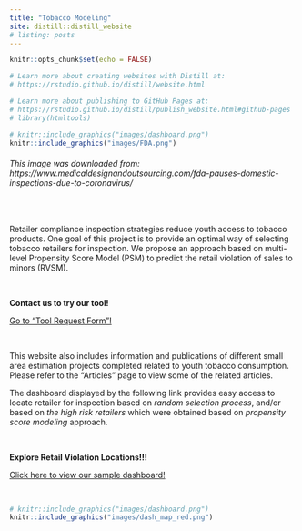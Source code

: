 ```yaml
---
title: "Tobacco Modeling"
site: distill::distill_website
# listing: posts
---
```




```r
knitr::opts_chunk$set(echo = FALSE)

# Learn more about creating websites with Distill at:
# https://rstudio.github.io/distill/website.html

# Learn more about publishing to GitHub Pages at:
# https://rstudio.github.io/distill/publish_website.html#github-pages
# library(htmltools)

```


```r
# knitr::include_graphics("images/dashboard.png")
knitr::include_graphics("images/FDA.png")
```

<h6>This image was downloaded from: https://www.medicaldesignandoutsourcing.com/fda-pauses-domestic-inspections-due-to-coronavirus/</h4>


<br>

Retailer compliance inspection strategies reduce youth access to tobacco products. One goal of this project is to provide an optimal way of selecting tobacco retailers for inspection. We propose an approach based on multi-level Propensity Score Model (PSM) to predict the retail violation of sales to minors (RVSM).  

<br>
  
:::: {.blackbox data-latex=""}
::: {.center data-latex=""}
**Contact us to try our tool!**
:::

[Go to "Tool Request Form"!](dataRequest.html)

::::


<br>

This website also includes information and publications of different small area estimation projects completed related to youth tobacco consumption. Please refer to the "Articles" page to view some of the related articles.

The dashboard displayed by the following link provides easy access to locate retailer for inspection based on _random selection process_, and/or based on _the high risk retailers_ which were obtained based on *propensity score modeling* approach.

<br>



:::: {.blackbox data-latex=""}
::: {.center data-latex=""}
**Explore Retail Violation Locations!!!**
:::
[Click here to view our sample dashboard!](https://niroapps.shinyapps.io/RetailCheck/)
::::

<br>

```r
# knitr::include_graphics("images/dashboard.png")
knitr::include_graphics("images/dash_map_red.png")
```

